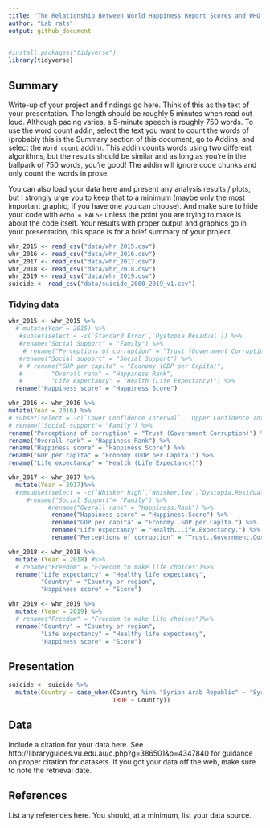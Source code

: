 ```yaml
---
title: "The Relationship Between World Happiness Report Scores and WHO Country Suicide Rates - an Analysis"
author: "Lab rats"
output: github_document
---
```


```r
#install.packages("tidyverse")
library(tidyverse)
```

## Summary

Write-up of your project and findings go here. 
Think of this as the text of your presentation. 
The length should be roughly 5 minutes when read out loud.
Although pacing varies, a 5-minute speech is roughly 750 words. 
To use the word count addin, select the text you want to count the words of (probably this is the 
Summary section of this document, go to Addins, and select the `Word count` addin).
This addin counts words using two different algorithms, but the results should be similar and as long as you're in the ballpark of 750 words, you're good! 
The addin will ignore code chunks and only count the words in prose.

You can also load your data here and present any analysis results / plots, but I strongly urge you to keep that to a minimum (maybe only the most important graphic, if you have one you can choose). 
And make sure to hide your code with  `echo = FALSE` unless the point you are trying to make is about the code itself.
Your results with proper output and graphics go in your presentation, this space is for a brief summary of your project.

```r
whr_2015 <- read_csv("data/whr_2015.csv")
whr_2016 <- read_csv("data/whr_2016.csv")
whr_2017 <- read_csv("data/whr_2017.csv")
whr_2018 <- read_csv("data/whr_2018.csv")
whr_2019 <- read_csv("data/whr_2019.csv")
suicide <- read_csv("data/suicide_2000_2019_v1.csv")
```

### Tidying data 

```r
whr_2015 <- whr_2015 %>%
  # mutate(Year = 2015) %>% 
   #subset(select = -c(`Standard Error`,`Dystopia Residual`)) %>%
   #rename("Social Support" = "Family") %>%
    # rename("Perceptions of corruption" = "Trust (Government Corruption)") %>%
   #rename("Social support" = "Social Support") %>%
   # # rename("GDP per capita" = "Economy (GDP per Capita)",
   #        "Overall rank" = "Happiness Rank", 
   #        "Life expectancy" = "Health (Life Expectancy)") %>%
  rename("Happiness score" = "Happiness Score")
```

```r
whr_2016 <- whr_2016 %>%
mutate(Year = 2016) %>%
# subset(select = -c(`Lower Confidence Interval`, `Upper Confidence Interval`, `Dystopia Residual`)) %>%
# rename("Social support"= "Family") %>%
rename("Perceptions of corruption" = "Trust (Government Corruption)") %>%
rename("Overall rank" = "Happiness Rank") %>%
rename("Happiness score" = "Happiness Score") %>%
rename("GDP per capita" = "Economy (GDP per Capita)") %>%
rename("Life expectancy" = "Health (Life Expectancy)")
```

```r
whr_2017 <- whr_2017 %>%
  mutate(Year = 2017)%>%
  #rmsubset(select = -c(`Whisker.high`,`Whisker.low`,`Dystopia.Residual`)) %>%
     #rename("Social Support"= "Family") %>%
           #rename("Overall rank" = "Happiness.Rank") %>%
            rename("Happiness score" = "Happiness.Score") %>%
            rename("GDP per capita" = "Economy..GDP.per.Capita.") %>%
            rename("Life expectancy" = "Health..Life.Expectancy.") %>%
            rename("Perceptions of corruption" = "Trust..Government.Corruption.")
```

```r
whr_2018 <- whr_2018 %>% 
  mutate (Year = 2018) #%>%
  # rename("Freedom" = "Freedom to make life choices")%>%
  rename("Life expectancy" = "Healthy life expectancy", 
         "Country" = "Country or region", 
         "Happiness score" = "Score")
```
  

```r
whr_2019 <- whr_2019 %>% 
  mutate (Year = 2019) %>%
  # rename("Freedom" = "Freedom to make life choices")%>%
  rename("Country" = "Country or region", 
         "Life expectancy" = "Healthy life expectancy", 
         "Happiness score" = "Score") 

```


## Presentation

```r
suicide <- suicide %>%
  mutate(Country = case_when(Country %in% "Syrian Arab Republic" ~ "Syria",
                             TRUE ~ Country))


```

## Data 

Include a citation for your data here. 
See http://libraryguides.vu.edu.au/c.php?g=386501&p=4347840 for guidance on proper citation for datasets. 
If you got your data off the web, make sure to note the retrieval date.

## References

List any references here. You should, at a minimum, list your data source.
